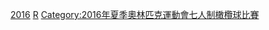 
{{See also|2016年夏季奧林匹克運動會七人制橄欖球比賽}}

{{categoryTOC}}


[[Category:各年夏季奧林匹克運動會七人制橄欖球運動員|2016]]
[[Category:2016年夏季奧林匹克運動會運動員|R]]
[[Category:2016年夏季奧林匹克運動會七人制橄欖球比賽|Category:2016年夏季奧林匹克運動會七人制橄欖球比賽]]